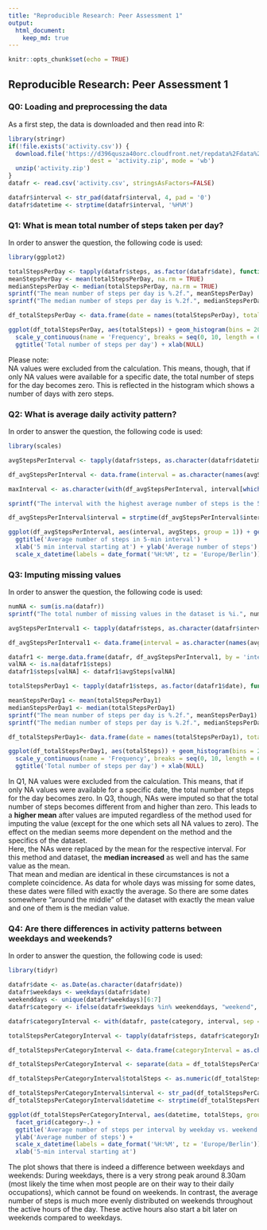 ```yaml
---
title: "Reproducible Research: Peer Assessment 1"
output: 
  html_document:
    keep_md: true
---
```


```r
knitr::opts_chunk$set(echo = TRUE)
```

## Reproducible Research: Peer Assessment 1

### Q0: Loading and preprocessing the data

As a first step, the data is downloaded and then read into R:

```r
library(stringr)
if(!file.exists('activity.csv')) {
  download.file('https://d396qusza40orc.cloudfront.net/repdata%2Fdata%2Factivity.zip',
                       dest = 'activity.zip', mode = 'wb')
  unzip('activity.zip')
}
datafr <- read.csv('activity.csv', stringsAsFactors=FALSE)

datafr$interval <- str_pad(datafr$interval, 4, pad = '0')
datafr$datetime <- strptime(datafr$interval, '%H%M')
```

### Q1: What is mean total number of steps taken per day?

In order to answer the question, the following code is used:

```r
library(ggplot2)

totalStepsPerDay <- tapply(datafr$steps, as.factor(datafr$date), function (x) sum(x, na.rm = TRUE))
meanStepsPerDay <- mean(totalStepsPerDay, na.rm = TRUE)
medianStepsPerDay <- median(totalStepsPerDay, na.rm = TRUE)
sprintf("The mean number of steps per day is %.2f.", meanStepsPerDay)
sprintf("The median number of steps per day is %.2f.", medianStepsPerDay)

df_totalStepsPerDay <- data.frame(date = names(totalStepsPerDay), totalSteps = totalStepsPerDay)

ggplot(df_totalStepsPerDay, aes(totalSteps)) + geom_histogram(bins = 20, na.rm = TRUE) +
  scale_y_continuous(name = 'Frequency', breaks = seq(0, 10, length = 6)) +
  ggtitle('Total number of steps per day') + xlab(NULL)
```

Please note:  
NA values were excluded from the calculation. This means, though, that if only NA values were available for a specific date, the total number of steps for the day becomes zero. This is reflected in the histogram which shows a number of days with zero steps.

### Q2: What is average daily activity pattern?

In order to answer the question, the following code is used:

```r
library(scales)

avgStepsPerInterval <- tapply(datafr$steps, as.character(datafr$datetime), function (x) mean(x, na.rm = TRUE))

df_avgStepsPerInterval <- data.frame(interval = as.character(names(avgStepsPerInterval)), avgSteps = avgStepsPerInterval)

maxInterval <- as.character(with(df_avgStepsPerInterval, interval[which.max(avgSteps)]))

sprintf("The interval with the highest average number of steps is the 5-min interval starting at %s.", substr(maxInterval, 12, nchar(maxInterval)))

df_avgStepsPerInterval$interval = strptime(df_avgStepsPerInterval$interval, '%Y-%m-%d %H:%M:%S')

ggplot(df_avgStepsPerInterval, aes(interval, avgSteps, group = 1)) + geom_line() +
  ggtitle('Average number of steps in 5-min interval') + 
  xlab('5 min interval starting at') + ylab('Average number of steps') + 
  scale_x_datetime(labels = date_format('%H:%M', tz = 'Europe/Berlin'))
```


### Q3: Imputing missing values

In order to answer the question, the following code is used:

```r
numNA <- sum(is.na(datafr))
sprintf("The total number of missing values in the dataset is %i.", numNA)

avgStepsPerInterval1 <- tapply(datafr$steps, as.character(datafr$interval), function (x) mean(x, na.rm = TRUE))

df_avgStepsPerInterval1 <- data.frame(interval = as.character(names(avgStepsPerInterval1)), avgSteps = avgStepsPerInterval1)

datafr1 <- merge.data.frame(datafr, df_avgStepsPerInterval1, by = 'interval')
valNA <- is.na(datafr1$steps)
datafr1$steps[valNA] <- datafr1$avgSteps[valNA]

totalStepsPerDay1 <- tapply(datafr1$steps, as.factor(datafr1$date), function (x) sum(x, na.rm = TRUE))

meanStepsPerDay1 <- mean(totalStepsPerDay1)
medianStepsPerDay1 <- median(totalStepsPerDay1)
sprintf("The mean number of steps per day is %.2f.", meanStepsPerDay1)
sprintf("The median number of steps per day is %.2f.", medianStepsPerDay1)

df_totalStepsPerDay1<- data.frame(date = names(totalStepsPerDay1), totalSteps = totalStepsPerDay1)

ggplot(df_totalStepsPerDay1, aes(totalSteps)) + geom_histogram(bins = 20, na.rm = TRUE) +
  scale_y_continuous(name = 'Frequency', breaks = seq(0, 10, length = 6)) +
  ggtitle('Total number of steps per day') + xlab(NULL)
```

In Q1, NA values were excluded from the calculation. This means, that if only NA values were available for a specific date, the total number of steps for the day becomes zero. In Q3, though, NAs were imputed so that the total number of steps becomes different from and higher than zero. This leads to a **higher mean** after values are imputed regardless of the method used for imputing the value (except for the one which sets all NA values to zero). The effect on the median seems more dependent on the method and the specifics of the dataset.  
Here, the NAs were replaced by the mean for the respective interval. For this method and dataset, the **median increased** as well and has the same value as the mean.  
That mean and median are identical in these circumstances is not a complete coincidence. As data for whole days was missing for some dates, these dates were filled with exactly the average. So there are some dates somewhere "around the middle" of the dataset with exactly the mean value and one of them is the median value.

### Q4: Are there differences in activity patterns between weekdays and weekends?

In order to answer the question, the following code is used:

```r
library(tidyr)

datafr$date <- as.Date(as.character(datafr$date))
datafr$weekdays <- weekdays(datafr$date)
weekenddays <- unique(datafr$weekdays)[6:7]
datafr$category <- ifelse(datafr$weekdays %in% weekenddays, "weekend", "weekday")

datafr$categoryInterval <- with(datafr, paste(category, interval, sep = '.'))

totalStepsPerCategoryInterval <- tapply(datafr$steps, datafr$categoryInterval, function (x) mean(x, na.rm = TRUE))

df_totalStepsPerCategoryInterval <- data.frame(categoryInterval = as.character(names(totalStepsPerCategoryInterval)), totalSteps = totalStepsPerCategoryInterval)

df_totalStepsPerCategoryInterval <- separate(data = df_totalStepsPerCategoryInterval, col = categoryInterval, into = c('category', 'interval'), sep ='\\.')

df_totalStepsPerCategoryInterval$totalSteps <- as.numeric(df_totalStepsPerCategoryInterval$totalSteps)

df_totalStepsPerCategoryInterval$interval <- str_pad(df_totalStepsPerCategoryInterval$interval, 4, pad = '0')
df_totalStepsPerCategoryInterval$datetime <- strptime(df_totalStepsPerCategoryInterval$interval, '%H%M')

ggplot(df_totalStepsPerCategoryInterval, aes(datetime, totalSteps, group = 1)) + geom_line() + 
  facet_grid(category~.) + 
  ggtitle('Average number of steps per interval by weekday vs. weekend') + 
  ylab('Average number of steps') + 
  scale_x_datetime(labels = date_format('%H:%M', tz = 'Europe/Berlin')) +
  xlab('5-min interval starting at')
```

The plot shows that there is indeed a difference between weekdays and weekends: During weekdays, there is a very strong peak around 8.30am (most likely the time when most people are on their way to their daily occupations), which cannot be found on weekends. In contrast, the average number of steps is much more evenly distributed on weekends throughout the active hours of the day. These active hours also start a bit later on weekends compared to weekdays. 
